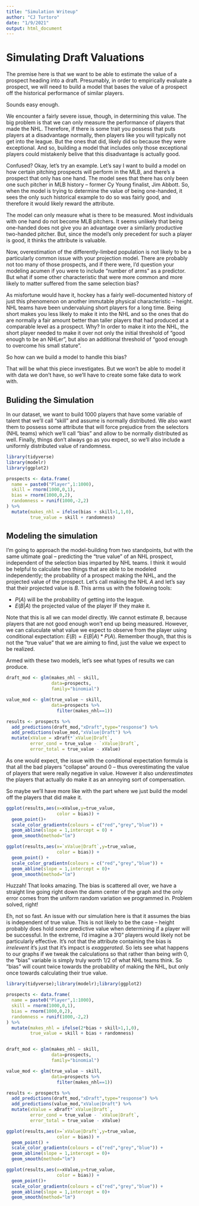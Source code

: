 ```yaml
---
title: "Simulation Writeup"
author: "CJ Turtoro"
date: "1/9/2021"
output: html_document
---
```


# Simulating Draft Valuations

The premise here is that we want to be able to estimate the value of a prospect heading into a draft. Presumably, in order to empirically evaluate a prospect, we will need to build a model that bases the value of a prospect off the historical performance of similar players.

Sounds easy enough.

We encounter a fairly severe issue, though, in determining this value. The big problem is that we can only measure the performance of players that made the NHL. Therefore, if there is some trait you possess that puts players at a disadvantage normally, then players like you will typically not get into the league. But the ones that did, likely did so because they were exceptional. And so, building a model that includes only those exceptional players could mistakenly belive that this disadvantage is actually good.

Confused? Okay, let's try an example. Let's say I want to build a model on how certain pitching prospects will perform in the MLB, and there's a prospect that only has one hand. The model sees that there has only been one such pitcher in MLB history -- former Cy Young finalist, Jim Abbott. So, when the model is trying to determine the value of being one-handed, it sees the only such historical example to do so was fairly good, and therefore it would likely reward the attribute. 

The model can only measure what is there to be measured. Most individuals with one hand do not become MLB pitchers. It seems unlikely that being one-handed does not give you an advantage over a similarly productive two-handed pitcher. But, since the model's only precedent for such a player is good, it thinks the attribute is valuable.

Now, overestimation of the differently-limbed population is not likely to be a particularly common issue with your projection model. There are probably not too many of those prospects, and if there were, I'd question your modeling acumen if you were to include "number of arms" as a predictor. But what if some other characteristic that were more common and more likely to matter suffered from the same selection bias? 

As misfortune would have it, hockey has a fairly well-documented history of just this phenomenon on another immutable physical characteristic -- height. NHL teams have been undervaluing short players for a long time. Being short makes you less likely to make it into the NHL and so the ones that do are normally a fair amount better than taller players that had produced at a comparable level as a prospect. Why? In order to make it into the NHL, the short player needed to make it over not only the initial threshold of "good enough to be an NHLer", but also an additional threshold of "good enough to overcome his small stature". 

So how can we build a model to handle this bias? 

That will be what this piece investigates. But we won't be able to model it with data we don't have, so we'll have to create some fake data to work with.

## Buliding the Simulation

In our dataset, we want to build 1000 players that have some variable of talent that we'll call "skill" and assume is normally distributed. We also want them to possess some attribute that will force prejudice from the selectors (NHL teams) which we'll call "bias" and allow to be normally distributed as well. Finally, things don't always go as you expect, so we'll also include a uniformly distributed value of randomness. 

```r
library(tidyverse)
library(modelr)
library(ggplot2)

prospects <- data.frame(
  name = paste0("Player",1:1000),
  skill = rnorm(1000,0,1),
  bias = rnorm(1000,0,2),
  randomness = runif(1000,-2,2)
) %>%
  mutate(makes_nhl = ifelse(bias + skill>1,1,0),
         true_value = skill + randomness)
```

## Modeling the simulation

I'm going to approach the model-building from two standpoints, but with the same ultimate goal -- predicting the "true value" of an NHL prospect, independent of the selection bias imparted by NHL teams. I think it would be helpful to calculate two things that are able to be modeled independently; the probability of a prospect making the NHL, and the projected value of the prospect. Let's call making the NHL $A$ and let's say that their projected value is $B$. This arms us with the following tools:

- $P(A)$ will be the probability of getting into the league. 
- $E(B|A)$ the projected value of the player IF they make it.

Note that this is all we can model directly. We cannot estimate $B$, because players that are not good enough won't end up being measured. However, we can caluculate what value we expect to observe from the player using conditional expectation: $E(B) = E(B|A)*P(A)$. Remember though, that this is not the "true value" that we are aiming to find, just the value we expect to be realized. 

Armed with these two models, let's see what types of results we can produce.

```r
draft_mod <- glm(makes_nhl ~ skill, 
                 data=prospects, 
                 family="binomial")

value_mod <- glm(true_value ~ skill, 
                 data=prospects %>% 
                   filter(makes_nhl==1))

results <- prospects %>%
  add_predictions(draft_mod,"xDraft",type="response") %>%
  add_predictions(value_mod,"xValue|Draft") %>%
  mutate(xValue = xDraft*`xValue|Draft`,
         error_cond = true_value - `xValue|Draft`,
         error_total = true_value - xValue)
```

As one would expect, the issue with the conditional expectation formula is that all the bad players "collapse" around 0 -- thus overestimating the value of players that were really negative in value. However it also *underestimates* the players that actually do make it as an annoying sort of compensation. 

So maybe we'll have more like with the part where we just build the model off the players that did make it.

```r

ggplot(results,aes(x=xValue,y=true_value,
                   color = bias)) +
  geom_point()+
  scale_color_gradientn(colours = c("red","grey","blue")) +
  geom_abline(slope = 1,intercept = 0) +
  geom_smooth(method="lm")

ggplot(results,aes(x=`xValue|Draft`,y=true_value,
                   color = bias)) +
  geom_point() +
  scale_color_gradientn(colours = c("red","grey","blue")) +
  geom_abline(slope = 1,intercept = 0)+
  geom_smooth(method="lm")

```

Huzzah! That looks amazing. The bias is scattered all over, we have a straight line going right down the damn center of the graph and the only error comes from the uniform random variation we programmed in. Problem solved, right!

Eh, not so fast. An issue with our simulation here is that it assumes the bias is independent of true value. This is not likely to be the case -- height probably does hold *some* predictive value when determining if a player will be successful. In the extreme, I'd imagine a 3'0" players would likely not be particularly effective. It's not that the attribute containing the bias is *irrelevent* it's just that it's impact is *exaggerated*. So lets see what happens to our graphs if we tweak the calculations so that rather than being with 0, the "bias" variable is simply truly worth 1/2 of what NHL teams think. So "bias" will count twice towards the probability of making the NHL, but only once towards calculating their true value. 

```r
library(tidyverse);library(modelr);library(ggplot2)

prospects <- data.frame(
  name = paste0("Player",1:1000),
  skill = rnorm(1000,0,1),
  bias = rnorm(1000,0,2),
  randomness = runif(1000,-2,2)
) %>%
  mutate(makes_nhl = ifelse(2*bias + skill>1,1,0),
         true_value = skill + bias + randomness)


draft_mod <- glm(makes_nhl ~ skill, 
                 data=prospects, 
                 family="binomial")

value_mod <- glm(true_value ~ skill, 
                 data=prospects %>% 
                   filter(makes_nhl==1))

results <- prospects %>%
  add_predictions(draft_mod,"xDraft",type="response") %>%
  add_predictions(value_mod,"xValue|Draft") %>%
  mutate(xValue = xDraft*`xValue|Draft`,
         error_cond = true_value - `xValue|Draft`,
         error_total = true_value - xValue)

ggplot(results,aes(x=`xValue|Draft`,y=true_value,
                   color = bias)) +
  geom_point() +
  scale_color_gradientn(colours = c("red","grey","blue")) +
  geom_abline(slope = 1,intercept = 0)+
  geom_smooth(method="lm")

ggplot(results,aes(x=xValue,y=true_value,
                   color = bias)) +
  geom_point()+
  scale_color_gradientn(colours = c("red","grey","blue")) +
  geom_abline(slope = 1,intercept = 0)+
  geom_smooth(method="lm")
```






